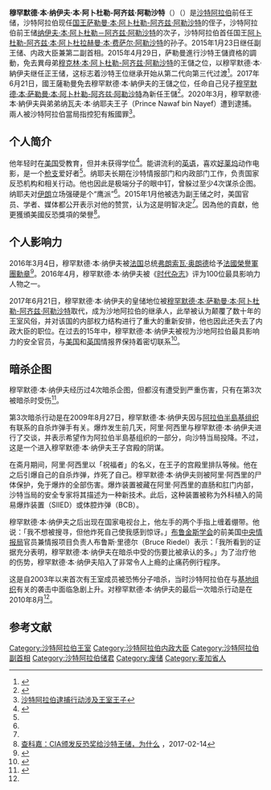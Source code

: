 {{Expand English}}{{noteTA
|1=zh-hans:纳伊夫;zh-hant:納伊夫;zh-tw:納衣夫;
|2=zh-hans:萨勒曼;zh-hant:薩勒曼;zh-tw:沙爾曼;
}}
{{Infobox royalty
| name = 穆罕默德·本·纳伊夫
| title = 前任沙特阿拉伯王储
| image = Prince Mohammed bin Naif bin Abdulaziz 2013-01-16.jpg
| full name = 穆罕默德·本·纳伊夫·本·阿卜杜勒-阿齐兹·本·阿卜杜拉赫曼·本·费萨尔·本·图尔基·本·阿卜杜拉·本·穆罕默德·本·阿勒沙特
| styles = 
| succession = 沙特阿拉伯王储
| reign = 2015年4月29日–2017年6月21日（{{age in years and days|2015|4|29|2017|6|21|age=no}}）
| reign-type = 在位
| reg-type    = 君主
| regent      = [[萨勒曼·本·阿卜杜勒-阿齐兹·阿勒沙特|萨勒曼·本·阿卜杜勒-阿齐兹·阿勒沙特]]
| predecessor = [[穆克林·本·阿卜杜勒-阿齐兹·阿勒沙特|穆克林·本·阿卜杜勒-阿齐兹·阿勒沙特]]
| successor = [[穆罕默德·本·萨勒曼·本·阿卜杜勒-阿齐兹·阿勒沙特|穆罕默德·本·萨勒曼·本·阿卜杜勒-阿齐兹·阿勒沙特]]
| succession1 = 沙特阿拉伯大臣会议副主席 
| reign1 = 2015年1月23日–2017年6月21日（{{age in years and days|2015|1|23|2017|6|21|age=no}}）
| reign-type1 = 在位
| reg-type1 = 君主
| regent1 = [[萨勒曼·本·阿卜杜勒-阿齐兹·阿勒沙特|萨勒曼·本·阿卜杜勒-阿齐兹·阿勒沙特]]
| predecessor1 = [[穆克林·本·阿卜杜勒-阿齐兹·阿勒沙特|穆克林·本·阿卜杜勒-阿齐兹·阿勒沙特]]
| successor1 = [[穆罕默德·本·萨勒曼·本·阿卜杜勒-阿齐兹·阿勒沙特|穆罕默德·本·萨勒曼·本·阿卜杜勒-阿齐兹·阿勒沙特]]
| succession2 = 沙特阿拉伯内政大臣 
| reign2 = 2012年12月5日–2017年6月21日（{{age in years and days|2012|12|5|2017|6|21|age=no}}）
| reign-type2 = 在位
| reg-type2 = 君主
| regent2 = [[萨勒曼·本·阿卜杜勒-阿齐兹·阿勒沙特|萨勒曼·本·阿卜杜勒-阿齐兹·阿勒沙特]]
| predecessor2 = {{tsl|en|Ahmed bin Abdulaziz Al Saud|艾哈迈德·本·阿卜杜勒-阿齐兹·阿勒沙特}}
| successor2 = 
| father = [[纳伊夫·本·阿卜杜勒－阿齐兹·阿勒沙特|纳伊夫·本·阿卜杜勒－阿齐兹·阿勒沙特]]
| mother = Al Jawhara bint Abdulaziz bin Musaed bin Jiluwi
| birth_date = {{birth date and age|df=yes|1959|8|30}} 
| birth_place = {{flag|Saudi Arabia}}[[吉达|吉达]]
| house = 沙特家族
| religion = [[伊斯兰教逊尼派|伊斯兰教逊尼派]][[瓦哈比派|瓦哈比派]]
}}

'''穆罕默德·本·纳伊夫·本·阿卜杜勒-阿齐兹·阿勒沙特'''（{{Lang-ar|محمد بن نايف بن عبد العزيز آل سعود}}）（{{bd|1959年|8月30日|catIdx=M}}）是[[沙特阿拉伯|沙特阿拉伯]]前任王储，沙特阿拉伯现任[[沙特阿拉伯国王|国王]][[萨勒曼·本·阿卜杜勒-阿齐兹·阿勒沙特|萨勒曼·本·阿卜杜勒-阿齐兹·阿勒沙特]]的侄子，沙特阿拉伯前王储[[纳伊夫·本·阿卜杜勒－阿齐兹·阿勒沙特|纳伊夫·本·阿卜杜勒－阿齐兹·阿勒沙特]]的次子，沙特阿拉伯首任国王[[阿卜杜勒-阿齐兹·本·阿卜杜拉赫曼·本·费萨尔·阿勒沙特|阿卜杜勒-阿齐兹·本·阿卜杜拉赫曼·本·费萨尔·阿勒沙特]]的孙子。2015年1月23日继任副王储、内政大臣兼第二副首相。2015年4月29日，萨勒曼進行沙特王儲資格的調動，免去異母弟[[穆克林·本·阿卜杜勒-阿齐兹·阿勒沙特|穆克林·本·阿卜杜勒-阿齐兹·阿勒沙特]]的王儲之位，以穆罕默德·本·納伊夫继任正王储，这标志着沙特王位继承开始从第二代向第三代过渡<ref name="王储">{{cite web |url=http://sh.qihoo.com/kandian/kd7/1103186182260517.html |language= |title=沙特国王为何突然废除异母弟弟王储资格 |publisher=360新闻 |date=2015-04-30 |accessdate= |archive-url=https://web.archive.org/web/20150503002921/http://sh.qihoo.com/kandian/kd7/1103186182260517.html |archive-date=2015-05-03 |dead-url=yes }}</ref>。2017年6月21日，國王薩勒曼免去穆罕默德·本·納伊夫的王儲之位，任命自己兒子[[穆罕默德·本·萨勒曼·本·阿卜杜勒-阿齐兹·阿勒沙特|穆罕默德·本·萨勒曼·本·阿卜杜勒-阿齐兹·阿勒沙特]]為新任王儲<ref>{{Cite news |url=https://www.chinanews.com/gj/2017/06-21/8256910.shtml |title=沙特国王任命其子为新王储 兼任副首相及国防部长 |publisher=中新網 |date=2017-06-21 |accessdate=2017-06-21 |archive-date=2017-06-21 |archive-url=https://web.archive.org/web/20170621124120/http://www.chinanews.com/gj/2017/06-21/8256910.shtml |dead-url=no }}</ref>。2020年3月，穆罕默德·本·納伊夫與弟弟纳瓦夫·本·纳耶夫王子（Prince Nawaf bin Nayef）遭到逮捕。兩人被沙特阿拉伯當局指控犯有叛國罪<ref>[https://chinese.aljazeera.net/news/2020/3/7/saudi-arabia-arrest-involves-royal-prince 沙特阿拉伯逮捕行动涉及王室王子]</ref>。

== 个人简介 ==
他年轻时在[[美国|美国]]{{tsl|en|Lewis & Clark College|刘易斯-克拉克学院}}受教育，但并未获得学位<ref>{{cite news |title=So This Saudi Prince Didn’t Actually Graduate From Lewis & Clark College |url=http://time.com/3690911/mohammed-bin-nayef-lewis-clark/#3690911/mohammed-bin-nayef-lewis-clark/ |publisher=时代周刊网站 |language=en |date=2015-01-30 |accessdate=2015-05-02 |archive-date=2017-07-13 |archive-url=https://web.archive.org/web/20170713121046/http://time.com/3690911/mohammed-bin-nayef-lewis-clark/#3690911/mohammed-bin-nayef-lewis-clark/ |dead-url=no }}</ref>。能讲流利的[[英语|英语]]，喜欢[[好莱坞|好莱坞]]动作电影，是一个[[枪支|枪支]]爱好者<ref name="王储" />。纳耶夫长期在沙特情报部门和内政部门工作，负责国家反恐机构和相关行动。他也因此是极端分子的眼中钉，曾躲过至少4次谋杀企图。纳耶夫对[[伊朗|伊朗]]立场强硬是个“鹰派”<ref name="王储" />。2015年1月他被选为副王储之时，美国官员、学者、媒体都公开表示对他的赞赏，认为这是明智决定<ref name="王储" />。因為他的貢獻，他更獲頒美國反恐獎項的榮譽<ref>[http://www.guancha.cn/ChaKeJia/2017_02_14_394124_1.shtml 查科嘉：CIA颁发反恐奖给沙特王储，为什么] {{Wayback|url=http://www.guancha.cn/ChaKeJia/2017_02_14_394124_1.shtml |date=20170214180234 }}，2017-02-14</ref>。

== 个人影响力 ==
2016年3月4日，穆罕默德·本·纳伊夫被[[法国|法国]]总统[[弗朗索瓦·奥朗德|弗朗索瓦·奥朗德]]给予[[法國榮譽軍團勳章|法國榮譽軍團勳章]]<ref>{{Cite web |url=https://www.theguardian.com/world/2016/mar/07/france-awards-legion-dhonneur-to-saudi-prince-for-terror-fight |title=存档副本 |accessdate=2020-03-07 |archive-date=2020-06-28 |archive-url=https://web.archive.org/web/20200628153503/https://www.theguardian.com/world/2016/mar/07/france-awards-legion-dhonneur-to-saudi-prince-for-terror-fight |dead-url=no }}</ref>。2016年4月，穆罕默德·本·纳伊夫被《[[時代雜誌|时代杂志]]》评为100位最具影响力人物之一。

2017年6月21日，穆罕默德·本·纳伊夫的皇储地位被[[穆罕默德·本·萨勒曼·本·阿卜杜勒-阿齐兹·阿勒沙特|穆罕默德·本·萨勒曼·本·阿卜杜勒-阿齐兹·阿勒沙特]]取代，成为沙地阿拉伯的继承人，此举被认为颠覆了数十年的王室风俗，并对该国的内部权力结构进行了重大的重新安排，他也因此还失去了内政大臣的职位。在过去的15年中，穆罕默德·本·纳伊夫被视为沙地阿拉伯最具影响力的安全官员，与[[美国|美国]]和[[英国|英国]]情报界保持着密切联系<ref>{{Cite web |url=https://www.theguardian.com/world/2017/jun/29/deposed-saudi-crown-prince-mohammed-bin-nayef-confined-to-palace |title=存档副本 |accessdate=2020-03-07 |archive-date=2020-03-06 |archive-url=https://web.archive.org/web/20200306002300/https://www.theguardian.com/world/2017/jun/29/deposed-saudi-crown-prince-mohammed-bin-nayef-confined-to-palace |dead-url=no }}</ref>。

== 暗杀企图 ==
穆罕默德·本·纳伊夫经历过4次暗杀企图，但都沒有遭受到严重伤害，只有在第3次被暗杀时受伤<ref name="#1">{{Cite web|title=Saudi Gazette - Fourth assassination attempt against Prince foiled|url=https://web.archive.org/web/20100822152516/http://www.saudigazette.com.sa/index.cfm?method=home.regcon&contentID=2010081681128|accessdate=2020-03-07|date=2010-08-22|work=web.archive.org}}</ref>。

第3次暗杀行动是在2009年8月27日，穆罕默德·本·纳伊夫因与[[阿拉伯半島基地組織|阿拉伯半島基组织]]有联系的自杀炸弹手{{le|阿卜杜拉·阿里·阿西里|Abdullah al-Asiri}}有关。爆炸发生前几天，阿里·阿西里与穆罕默德·本·纳伊夫进行了交谈，并表示希望作为阿拉伯半島基组织的一部分，向沙特当局投降。不过，这是一个进入穆罕默德·本·纳伊夫王子宫殿的阴谋。

在斋月期间，阿里·阿西里以「祝福者」的名义，在王子的宫殿里排队等候。他在之后引爆自己的自杀炸弹，炸死了自己。穆罕默德·本·纳伊夫则被阿里·阿西里的尸体保护，免于爆炸的全部伤害。爆炸装置被藏在阿里·阿西里的直肠和肛门内部，沙特当局的安全专家将其描述为一种新技术。此后，这种装置被称为外科植入的简易爆炸装置（SIIED）或体腔炸弹（BCB）。

穆罕默德·本·纳伊夫之后出现在国家电视台上，他左手的两个手指上缠着绷带。他说：「我不想被搜寻，但他炸死自己使我感到惊讶。」[[布鲁金斯学会|布鲁金斯学会]]的前美国[[中央情报局|中央情报局]]官员兼情报项目负责人布鲁斯·里德尔（Bruce Riedel）表示：「我所看到的证据充分表明，穆罕默德·本·纳伊夫在暗杀中受的伤要比被承认的多。」为了治疗他的伤势，穆罕默德·本·纳伊夫陷入了非常令人上瘾的止痛药例行程序。

这是自2003年以来首次有王室成员被恐怖分子喑杀，当时沙特阿拉伯在与[[基地组织|基地组织]]有关的袭击中面临急剧上升。对穆罕默德·本·纳伊夫的最后一次暗杀行动是在2010年8月<ref name="#1"/>。

== 参考文献 ==
{{Reflist|35em}}

{{DEFAULTSORT: Muhammad bin Nayef}}
[[Category:沙特阿拉伯王室|Category:沙特阿拉伯王室]]
[[Category:沙特阿拉伯内政大臣|Category:沙特阿拉伯内政大臣]]
[[Category:沙特阿拉伯副首相|Category:沙特阿拉伯副首相]]
[[Category:沙特阿拉伯储君|Category:沙特阿拉伯储君]]
[[Category:废储|Category:废储]]
[[Category:麦加省人|Category:麦加省人]]